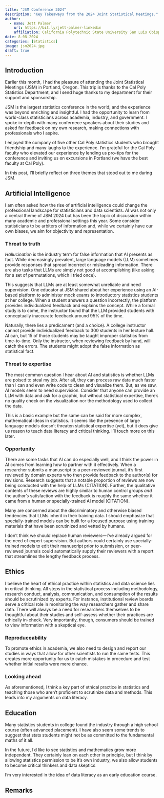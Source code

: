 ```yaml
---
title: "JSM Conference 2024"
description: "Key Takeaways from the 2024 Joint Statistical Meetings."
author:
  - name: Jett Palmer
    url: https://bit.ly/jett-palmer-linkedin
    affiliation: California Polytechnic State University San Luis Obispo
date: 8-08-2024
categories: [Statistics]
image: jsm2024.jpg
draft: true
---
```


## Introduction

Earlier this month, I had the pleasure of attending the Joint Statistical Meetings (JSM) in Portland, Oregon. This trip is thanks to the Cal Poly Statistics Department, and I send huge thanks to my department for their support and sponsorship.

JSM is the largest statistics conference in the world, and the experience was beyond enriching and insightful. I had the opportunity to learn from world-class statisticians across academia, industry, and government. I spoke in-depth with many confernece speakers about their studies and asked for feedback on my own research, making connections with professionals who I aspire.

I enjoyed the company of five other Cal Poly statistics students who brought friendship and many laughs to the experience. I'm grateful for the Cal Poly faculty who elevated our experience by lending us pro-tips for the conference and inviting us on excursions in Portland (we have the best faculty at Cal Poly).

In this post, I'll briefly reflect on three themes that stood out to me during JSM.

## Artificial Intelligence

I am often asked how the rise of artificial intelligence could change the professional landscape for statisticians and data scientists. AI was not only a central theme of JSM 2024 but has been the topic of discussion within many academic and professional settings this year. Some consider statisticians to be arbiters of information and, while we certainly have our own biases, we aim for objectivity and representation.

### Threat to truth

*Hallucination* is the industry term for false information that AI presents as fact. While decreasingly prevalent, large language models (LLM) sometimes provide responses that spread incorrect or misleading information. There are also tasks that LLMs are simply not good at accomplishing (like asking for a set of permutations, which I tried once).

This suggests that LLMs are at least somewhat unreliable and need supervision. One educator at JSM shared about her experience using an AI-based platform to administer mock exams to introductory statistics students at her college. When a student answers a question incorrectly, the platform provides individualized feedback and explains the concept. While a formal study is to come, the instructor found that the LLM provided students with conceptually inaccurate feedback around 95% of the time.

Naturally, there lies a predicament (and a choice). A college instructor cannot provide individualized feedback to 300 students in her lecture hall. AI can, but 15 of those students may be taught improper statistics from time-to-time. Only the instructor, when reviewing feedback by hand, will catch the errors. The students might adopt the false information as statistical fact.

### Threat to expertise

The most common question I hear about AI and statistics is whether LLMs are poised to steal my job. After all, they can process raw data much faster than I can and even write code to clean and visualize them. But, as we saw, AI models seem to need supervision. Consider that anyone can provide an LLM with data and ask for a graphic, but without statistical expertise, there's no quality check on the visualization nor the methodology used to collect the data.

This is a basic example but the same can be said for more complex, mathematical ideas in statistics. It seems like the presence of large language models doesn't threaten statistical expertise (yet), but it does give us reason to teach data literacy and critical thinking. I'll touch more on this later.

### Opportunity

There are some tasks that AI can do especially well, and I think the power in AI comes from learning how to partner with it effectively. When a researcher submits a manuscript to a peer-reviewed journal, it's first reviewed by domain experts who then provide feedback to the author(s) for revisions. Research suggests that a notable proportion of reviews are now being conducted with the help of LLMs (CITATION). Further, the qualitative contents of these reviews are highly similar to human control groups *and* the author's satisfaction with the feedback is roughly the same whether it came from a human or specially-trained AI model (CITATION).

::: callout-note
Many are concerned about the discriminatory and otherwise biased tendencies that LLMs inherit in their training data. I should emphasize that specially-trained models can be built for a focused purpose using training materials that have been scrutinized and vetted by humans.
:::

I don't think we should replace human reviewers—I've already argued for the need of expert supervision. But authors could certainly use specially-trained models to edit their manuscript prior to submission, or peer-reviewed journals could automatically supply their reviewers with a report that streamlines the lengthy feedback process.

## Ethics

I believe the heart of ethical practice within statistics and data science lies in critical thinking. All steps in the statistical process including methodology, research conduct, analysis, communication, and consumption of the results should be scrutinized by experts. For instance, institutional review boards serve a critical role in monitoring the way researchers gather and share data. There will always be a need for researchers themselves to be thoughtful about their studies and self-assess whether their practices are ethically in-check. Very importantly, though, consumers should be trained to view information with a skeptical eye.

### Reproduceability

To promote ethics in academia, we also need to design and report our studies in ways that allow for other scientists to run the same tests. This creates more opportunity for us to catch mistakes in procedure and test whether initial results were mere chance.

### Looking ahead

As aforementioned, I think a key part of ethical practice in statistics and teaching those who aren't proficient to scrutinize data and methods. This leads into my arguments on data literacy.

## Education

Many statistics students in college found the industry through a high school course (often advanced placement). I have also seem some trends to suggest that stats students might not be as committed to the fundamental maths of it all.

In the future, I'd like to see statistics and mathematics grow more independent. They certainly lean on each other in principle, but I think by allowing statistics permission to be it's own industry, we also allow students to become critical thinkers and data skeptics.

I'm very interested in the idea of data literacy as an early education course.

## Remarks
